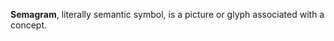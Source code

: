 '''Semagram''', literally semantic symbol, is a picture or glyph associated with a concept.

{{ling-stub}}